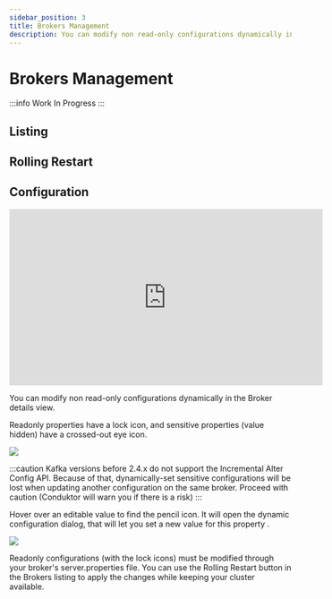 ```yaml
---
sidebar_position: 3
title: Brokers Management
description: You can modify non read-only configurations dynamically in the Broker details view
---
```


# Brokers Management

:::info
Work In Progress
:::

## Listing

## Rolling Restart

## Configuration

<iframe
  width="560"
  height="315"
  src="https://www.youtube.com/embed/r1FJVLEym-Y"
  title="YouTube video player"
  frameBorder="0"
  allow="accelerometer; autoplay; clipboard-write; encrypted-media; gyroscope; picture-in-picture"
  allowFullScreen
></iframe>

You can modify non read-only configurations dynamically in the Broker details view.&#x20;

Readonly properties have a lock icon, and sensitive properties (value hidden) have a crossed-out eye icon.

![](../assets/broker-details.png)

:::caution
Kafka versions before 2.4.x do not support the Incremental Alter Config API. Because of that,
dynamically-set sensitive configurations will be lost when updating another configuration on the
same broker. Proceed with caution (Conduktor will warn you if there is a risk)
:::

Hover over an editable value to find the pencil icon. It will open the dynamic configuration dialog, that will let you set a new value for this property .

![](../assets/dynamic-conf-4.png)

Readonly configurations (with the lock icons) must be modified through your broker's server.properties file. You can use the Rolling Restart button in the Brokers listing to apply the changes while keeping your cluster available.
